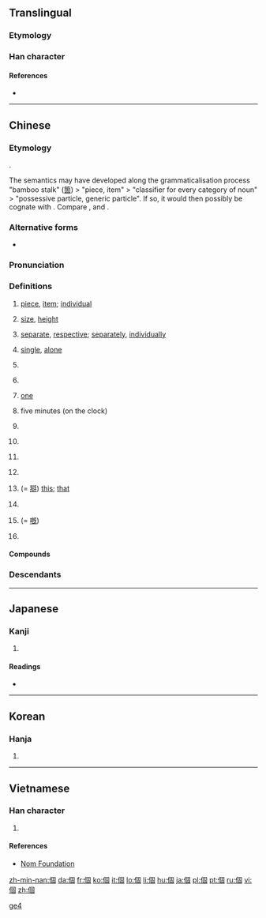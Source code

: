 {{also|个}}
==Translingual==
{{stroke order|type=animate}}

===Etymology===
{{Han compound|亻|固|c1=s|c2=p|ls=psc}}

===Han character===
{{Han char|rn=9|rad=人|as=08|sn=10|four=2620<sub>0</sub>|canj=人田十口 (OWJR)|ids=⿰[[亻]][[固]]}}

====References====
* {{Han ref|kx=0107.170|dkj=00758|dj=0228.020|hdz=10178.030|uh=500B|ud=20491|bh=ADD3|bd=44499}}

----

==Chinese==
{{zh-hanzi-box|[[个]]|[[個]]／[[箇]]}}

===Etymology===
{{Han compound|亻|固|c1=s|c2=p|ls=psc}}.

The semantics may have developed along the grammaticalisation process "bamboo stalk" ([[箇]]) > "piece, item" > "classifier for every category of noun" > "possessive particle, generic particle". If so, it would then possibly be cognate with {{zh-l|竿||bamboo, rod}}. Compare {{etyl|bo|-}} {{l|bo|མཁར་བ}}, {{l|bo|འཁར་བ||walking stick, staff}} and {{etyl|th|-}} {{l|th|ก้าน||stem, stalk}}.

===Alternative forms===
* {{zh-l|箇}}

===Pronunciation===
{{zh-pron
|m=gè,ge
|c=go3
|h=poj=[[kè]], [[kài]]
|mn=kò
|w=5geq,5hheq,4eq,2ku
|w_note=As classifier or particle: 5geq ~ 5hheq ~ 4eq; literary: 2ku
|ma=zh-gè.ogg
|cat=n,cl,part,a,adv
|mc=y
|oc=y
}}

===Definitions===
{{zh-noun}}

# [[piece]], [[item]]; [[individual]]
#: {{zh-l|個人||an individual; personal}}
#: {{zh-l|個體||individuality}}
# [[size]], [[height]]
#: {{zh-l|個子||height, stature}}
#: {{zh-l|個兒||size}}
# [[separate]], [[respective]]; [[separately]], [[individually]]
#: {{zh-l|個別||individual, separate; some, a couple of}}
# [[single]], [[alone]]
# {{n-g|The generic classifier. Used with nouns lacking specific classifiers.}}
#: {{zh-usex|我 有 一 個 問題。|I have a question.|link=yes}}
# {{n-g|Alternative classifier, for nouns having specific classifiers. Often colloquial and regional. Usage varies greatly between different topolects.}}
#: {{zh-usex|一 個 人|one person; alone|link=yes}}
#: {{zh-usex|每 個 人|every person, everyone|link=yes}}
#: {{zh-usex|一 個 井|a well|C-GZ|link=yes}}
#: {{zh-usex|一 個 房|a room|C-GZ|link=yes}}
#: {{zh-usex|一 個 學校|one school|link=yes}}
# {{cx|dialectal|lang=zh}} [[one]]
# {{cx|regional|Cantonese|lang=zh}} five minutes (on the clock)
#: {{zh-usex|而家 係 點 十一 個 字|It's five to two now.|C-GZ|link=yes}}
#: {{zh-usex|爭 三 個 六 點|a quarter to six|C-GZ|link=yes}}
# {{cx|Mandarin|colloquial|lang=zh}} {{n-g|Particle, placed between a verb and numbers, showing that the following numbers are approximate, not accurate.}}
#: {{zh-usex|他 一下 跑 個 兩 三 公里 都 不在話下。|Running two or three kilometers in one go is a piece of cake for him.|link=yes}}
#: {{zh-usex|他們 倆 就 差{chà} 個 一 兩 歲。|The age difference between them is only about one or two years.|link=yes}}
# {{cx|Mandarin|colloquial|lang=zh}} {{n-g|Particle, placed between a verb and its object or complement, adding a sense of ease, swiftness and one-offness to the action.}}
#: {{zh-usex|吃 個 飯，洗 個 澡，休息{xi} 休息{xi}|have some food, have a shower and have some rest|link=yes}}
#: {{zh-usex|我們 昨天 見 了 個 面，聊 了 聊 近況。|We met yesterday, and chatted about how we've been recently.|link=yes}}
# {{cx|Mandarin|colloquial|lang=zh}} {{n-g|Particle used after {{zh-l|些}}.}}
#: {{zh-usex|那些 個 年 的 事 現在 回憶 起來 還是 記憶猶新。|It feels like yesterday when I reminisce about those stories in the past.|link=yes}}
# {{cx|dialectal Mandarin|lang=zh}} {{n-g|Particle used in some time-related words.}}
#: {{zh-l|今兒個||(''dialectal'') today}}
# {{cx|obsolete|Wu|Xiang|Gan|dialectal Cantonese|dialectal Min|lang=zh}} (= [[搿]]) [[this]]; [[that]]
#: {{zh-usex|個 個 人|this person|link=yes|SH}}
#: {{zh-usex|個 隻 鴨子 勿 太 酥|This duck hasn't been cooked long enough for it to become tender.|link=yes|SH}}
# {{cx|Wu|lang=zh}} {{n-g|Word-initial particle, serving as the definite article.}}
#: {{zh-usex|個 人 今朝 為啥 勿 來|Why hasn't that guy come today?|link=yes|SH}}
# {{cx|obsolete|Cantonese|Wu|lang=zh}} (= [[嘅]]) {{n-g|Possessive particle. Equivalent to Mandarin {{zh-l|的}}.}}
#: {{zh-usex|我 個 小囡|my child|link=yes|SH}}
#: {{zh-usex|住 響 你 屋企 個 陳 先生 係 乜嘢 人 嚟 呀？|Who is that Mr. Chan that lives at your house?|C-GZ|link=yes}}
# {{cx|dialectal|lang=zh}} {{n-g|Sentence-final declarative, affirmative, or prohibitive particle. Equivalent to Mandarin {{zh-l|的}}, {{zh-l|了}}.}}
#: {{zh-usex|標語 勿 是 我 寫 個。|I didn't write that slogan.|link=yes|SH}}

====Compounds====
{{der2
| {{zh-l|個別}}
| {{zh-l|個個}}
| {{zh-l|個兒}}
| {{zh-l|個人}}
| {{zh-l|個體}}
| {{zh-l|個性}}
| {{zh-l|個子}}
}}

===Descendants===
{{Sinoxenic-word|個|こ|개|cá}}

[[Category:Beginning Mandarin|ge4]]

----

==Japanese==

===Kanji===
{{ja-kanji|grade=5|rs=人08}}

# {{defn|lang=ja|sort=人08}}

====Readings====
* {{ja-readings|on=[[こ]] (ko), [[か]] (ka)|kun=[[こ]] (ko)}}

----

==Korean==

===Hanja===
{{ko-hanja|hangeul=개|rv=|mr=kae}}

# {{defn|lang=ko|sort=人08}}

----

==Vietnamese==

===Han character===
{{vi-hantu|[[cá]], [[cái]]|rs=人08}}

# {{defn|lang=vi|sort=人08}}

====References====
*[http://nomfoundation.org/common/nom_details.php?codepoint=500b Nom Foundation]

[[zh-min-nan:個]]
[[da:個]]
[[fr:個]]
[[ko:個]]
[[it:個]]
[[lo:個]]
[[li:個]]
[[hu:個]]
[[ja:個]]
[[pl:個]]
[[pt:個]]
[[ru:個]]
[[vi:個]]
[[zh:個]]